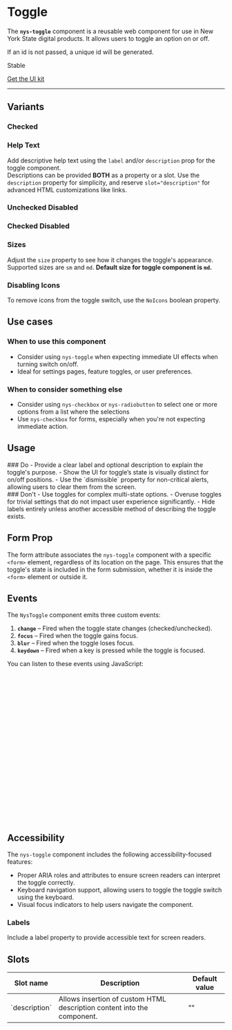 
<Meta of={NysToggleStories} title="Components/Toggle/Documentation" />

# Toggle
The **`nys-toggle`** component is a reusable web component for use in New York State digital products. It allows users to toggle an option on or off.

If an id is not passed, a unique id will be generated.

<p class="pill stable">Stable</p>

<p class="pill uikit"><a href="https://www.figma.com/design/0ogYpymUPQQfhELthntNbt/%F0%9F%92%A0-NYS-%2F-Excelsior-Components-(Alpha)?node-id=1626-2591&p=f&t=QF8BQ6f9JDt9M72a-0">Get the UI kit</a></p>

***

<Canvas of={NysToggleStories.Default} />

<Controls />


## Variants
### Checked
<Canvas of={NysToggleStories.Checked} />

### Help Text
Add descriptive help text using the `label` and/or `description` prop for the toggle component. \
Descriptions can be provided **BOTH** as a property or a slot. Use the `description` property for simplicity, and reserve `slot="description"` for advanced HTML customizations like links.
<Canvas of={NysToggleStories.HelpTexts} />

### Unchecked Disabled
<Canvas of={NysToggleStories.UncheckedDisabled} />

### Checked Disabled
<Canvas of={NysToggleStories.CheckedDisabled} />

### Sizes
Adjust the `size` property to see how it changes the toggle's appearance. \
Supported sizes are `sm` and `md`. **Default size for toggle component is `md`.**
<Canvas of={NysToggleStories.Sizes} />

### Disabling Icons
To remove icons from the toggle switch, use the `NoIcons` boolean property.
<Canvas of={NysToggleStories.NoIcons} />

## Use cases

### When to use this component
  - Consider using `nys-toggle` when expecting immediate UI effects when turning switch on/off.
  - Ideal for settings pages, feature toggles, or user preferences.

### When to consider something else
  - Consider using `nys-checkbox` or `nys-radiobutton` to select one or more options from a list where the selections
  - Use `nys-checkbox` for forms, especially when you're not expecting immediate action.

## Usage 
<div class="usage-wrapper">
   <div class="usagedos do">
   ### Do
   - Provide a clear label and optional description to explain the toggle's purpose.
   - Show the UI for toggle’s state is visually distinct for on/off positions.
   - Use the `dismissible` property for non-critical alerts, allowing users to clear them from the screen.
   </div>

   <div class="usagedos dont">
   ### Don't
   - Use toggles for complex multi-state options.
   - Overuse toggles for trivial settings that do not impact user experience significantly.
   - Hide labels entirely unless another accessible method of describing the toggle exists.
   </div>
</div>

## Form Prop
The form attribute associates the `nys-toggle` component with a specific `<form>` element, regardless of its location on the page. This ensures that the toggle's state is included in the form submission, whether it is inside the `<form>` element or outside it.

## Events
The `NysToggle` component emits three custom events:

1. **`change`** – Fired when the toggle state changes (checked/unchecked).
2. **`focus`** – Fired when the toggle gains focus.
3. **`blur`** – Fired when the toggle loses focus.
4. **`keydown`** – Fired when a key is pressed while the toggle is focused.

You can listen to these events using JavaScript:

```js

  // Select the toggle component
  const toggle = document.querySelector('nys-toggle');

  // Listen for the 'change' event
  toggle.addEventListener('change', (event) => {
    console.log('Checkbox changed:', event.target.checked);
  });

  // Listen for the 'focus' event
  toggle.addEventListener('focus', () => {
    console.log('Checkbox is focused');
  });

  // Listen for the 'blur' event
  toggle.addEventListener('blur', () => {
    console.log('Checkbox lost focus');
  });

  // Listen for the 'keydown' event
  toggle.addEventListener('keydown', (event) => {
    console.log('Key pressed:', event.key);
  });
```

## Accessibility

The `nys-toggle` component includes the following accessibility-focused features:

- Proper ARIA roles and attributes to ensure screen readers can interpret the toggle correctly.
- Keyboard navigation support, allowing users to toggle the toggle switch using the keyboard.
- Visual focus indicators to help users navigate the component.

### Labels
Include a label property to provide accessible text for screen readers.
<Canvas of={NysToggleStories.Labels} />

## Slots
<table>
    <thead>
    <tr>
        <th>Slot name</th>
        <th>Description</th>
        <th>Default value</th>
    </tr>
    </thead>
    <tbody>
    <tr>
        <td>`description`</td>
        <td>Allows insertion of custom HTML description content into the component.</td>
        <td>""</td>
    </tr>
    </tbody>
</table>
